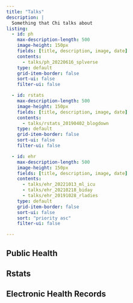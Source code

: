 ```yaml
---
title: "Talks"
description: |
  Something that Chi talks about 
listing:
  - id: ph
    max-description-length: 500
    image-height: 150px
    fields: [title, description, image, date]
    contents: 
      - talks/ph_20220616_splverse
    type: default
    grid-item-border: false
    sort-ui: false
    filter-ui: false

  - id: rstats
    max-description-length: 500
    image-height: 150px
    fields: [title, description, image, date]
    contents: 
      - talks/rstats_20190402_blogdown
    type: default
    grid-item-border: false
    sort-ui: false
    filter-ui: false

  - id: ehr
    max-description-length: 500
    image-height: 150px
    fields: [title, description, image, date]
    contents: 
      - talks/ehr_20221013_ml_icu
      - talks/ehr_20210218_biday
      - talks/ehr_20191028_rladies
    type: default
    grid-item-border: false
    sort-ui: false
    sort: "priority asc"
    filter-ui: false

---
```


## Public Health

::: {#ph}
:::


## Rstats

::: {#rstats}
:::


## Electronic Health Records 

::: {#ehr}
:::




